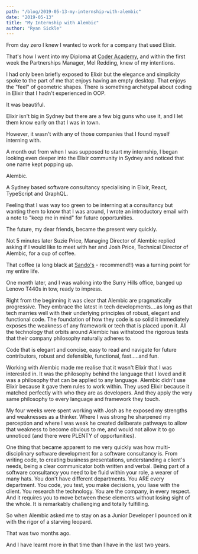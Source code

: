 ```yaml
---
path: "/blog/2019-05-13-my-internship-with-alembic"
date: "2019-05-13"
title: "My Internship with Alembic"
author: "Ryan Sickle"
---
```


From day zero I knew I wanted to work for a company that used Elixir.

That's how I went into my Diploma at <a href="https://coderacademy.edu.au/">Coder Academy</a>, and within the first week the Partnerships Manager, Mel Redding, knew of my intentions.

I had only been briefly exposed to Elixir but the elegance and simplicity spoke to the part of me that enjoys having an empty desktop. That enjoys the "feel" of geometric shapes. There is something archetypal about coding in Elixir that I hadn't experienced in OOP.

It was beautiful.

Elixir isn't big in Sydney but there are a few big guns who use it, and I let them know early on that I was in town.

However, it wasn't with any of those companies that I found myself interning with.

A month out from when I was supposed to start my internship, I began looking even deeper into the Elixir community in Sydney and noticed that one name kept popping up.

Alembic.

A Sydney based software consultancy specialising in Elixir, React, TypeScript and GraphQL.

Feeling that I was way too green to be interning at a consultancy but wanting them to know that I was around, I wrote an introductory email with a note to "keep me in mind" for future opportunities.

The future, my dear friends, became the present very quickly.

Not 5 minutes later Suzie Price, Managing Director of Alembic replied asking if I would like to meet with her and Josh Price, Technical Director of Alembic, for a cup of coffee.

That coffee (a long black at <a href="https://www.sandobar.com.au/" target="_blank">Sando's</a> - recommend!!) was a turning point for my entire life.

One month later, and I was walking into the Surry Hills office, banged up Lenovo T440s in tow, ready to impress.

Right from the beginning it was clear that Alembic are pragmatically progressive. They embrace the latest in tech developments....as long as that tech marries well with their underlying principles of robust, elegant and functional code. The foundation of how they code is so solid it immediately exposes the weakness of any framework or tech that is placed upon it. All the technology that orbits around Alembic has withstood the rigorous tests that their company philosophy naturally adheres to.

Code that is elegant and concise, easy to read and navigate for future contributors, robust and defensible, functional, fast.....and fun.

Working with Alembic made me realise that it wasn't Elixir that I was interested in. It was the philosophy behind the language that I loved and it was a philosophy that can be applied to any language. Alembic didn't use Elixir because it gave them rules to work within. They used Elixir because it matched perfectly with who they are as developers. And they apply the very same philosophy to every language and framework they touch.

My four weeks were spent working with Josh as he exposed my strengths and weaknesses as a thinker. Where I was strong he sharpened my perception and where I was weak he created deliberate pathways to allow that weakness to become obvious to me, and would not allow it to go unnoticed (and there were PLENTY of opportunities).  

One thing that became apparent to me very quickly was how multi-disciplinary software development for a software consultancy is.  From writing code, to creating business presentations, understanding a client's needs, being a clear communicator both written and verbal.  Being part of a software consultancy you need to be fluid within your role, a wearer of many hats.  You don't have different departments.  You ARE every department.  You code, you test, you make decisions, you liase with the client.  You research the technology. You are the company, in every respect.  And it requires you to move between these elements without losing sight of the whole.  It is remarkably challenging and totally fulfilling.

So when Alembic asked me to stay on as a Junior Developer I pounced on it with the rigor of a starving leopard.  

That was two months ago.  

And I have learnt more in that time than I have in the last two years.

